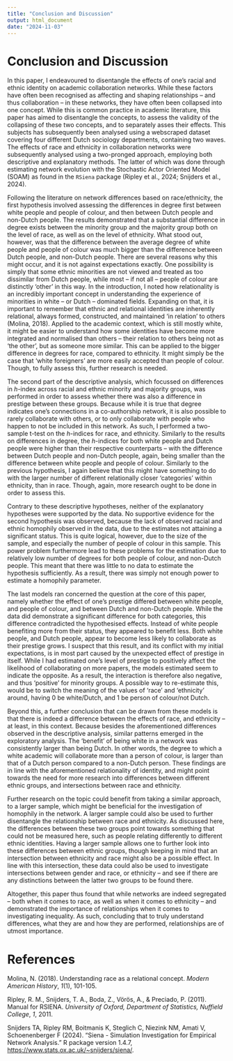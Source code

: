 ```yaml
---
title: "Conclusion and Discussion"
output: html_document
date: "2024-11-03"
---
```


# Conclusion and Discussion

In this paper, I endeavoured to disentangle the effects of one's racial and ethnic identity on academic collaboration networks. While these factors have often been recognised as affecting and shaping relationships -- and thus collaboration – in these networks, they have often been collapsed into one concept. While this is common practice in academic literature, this paper has aimed to disentangle the concepts, to assess the validity of the collapsing of these two concepts, and to separately asses their effects. This subjects has subsequently been analysed using a webscraped dataset covering four different Dutch sociology departments, containing two waves. The effects of race and ethnicity in collaboration networks were subsequently analysed using a two-pronged approach, employing both descriptive and explanatory methods. The latter of which was done through estimating network evolution with the Stochastic Actor Oriented Model (SOAM) as found in the `RSiena` package (Ripley et al., 2024; Snijders et al., 2024).

Following the literature on network differences based on race/ethnicity, the first hypothesis involved assessing the differences in degree first between white people and people of colour, and then between Dutch people and non-Dutch people. The results demonstrated that a substantial difference in degree exists between the minority group and the majority group both on the level of race, as well as on the level of ethnicity. What stood out, however, was that the difference between the average degree of white people and people of colour was much bigger than the difference between Dutch people, and non-Dutch people. There are several reasons why this might occur, and it is not against expectations exactly. One possibility is simply that some ethnic minorities are not viewed and treated as too dissimilar from Dutch people, while most – if not all – people of colour are distinctly 'other' in this way. In the introduction, I noted how relationality is an incredibly important concept in understanding the experience of minorities in white – or Dutch – dominated fields. Expanding on that, it is important to remember that ethnic and relational identities are inherently relational, always formed, constructed, and maintained 'in relation' to others (Molina, 2018). Applied to the academic context, which is still mostly white, it might be easier to understand how some identities have become more integrated and normalised than others – their relation to others being not as 'the other', but as someone more similar. This can be applied to the bigger difference in degrees for race, compared to ethnicity. It might simply be the case that 'white foreigners' are more easily accepted than people of colour. Though, to fully assess this, further research is needed.

The second part of the descriptive analysis, which focussed on differences in *h*-index across racial and ethnic minority and majority groups, was performed in order to assess whether there was also a difference in prestige between these groups. Because while it is true that degree indicates one's connections in a co-authorship network, it is also possible to rarely collaborate with others, or to only collaborate with people who happen to not be included in this network. As such, I performed a two-sample t-test on the *h*-indices for race, and ethnicity. Similarly to the results on differences in degree, the *h*-indices for both white people and Dutch people were higher than their respective counterparts – with the difference between Dutch people and non-Dutch people, again, being smaller than the difference between white people and people of colour. Similarly to the previous hypothesis, I again believe that this might have something to do with the larger number of different relationally closer 'categories' within ethnicity, than in race. Though, again, more research ought to be done in order to assess this.

Contrary to these descriptive hypotheses, neither of the explanatory hypotheses were supported by the data. No supportive evidence for the second hypothesis was observed, because the lack of observed racial and ethnic homophily observed in the data, due to the estimates not attaining a significant status. This is quite logical, however, due to the size of the sample, and especially the number of people of colour in this sample. This power problem furthermore lead to these problems for the estimation due to relatively low number of degrees for both people of colour, and non-Dutch people. This meant that there was little to no data to estimate the hypothesis sufficiently. As a result, there was simply not enough power to estimate a homophily parameter.

The last models ran concerned the question at the core of this paper, namely whether the effect of one's prestige differed between white people, and people of colour, and between Dutch and non-Dutch people. While the data did demonstrate a significant difference for both categories, this difference contradicted the hypothesised effects. Instead of white people benefiting more from their status, they appeared to benefit less. Both white people, and Dutch people, appear to become less likely to collaborate as their prestige grows. I suspect that this result, and its conflict with my initial expectations, is in most part caused by the unexpected effect of prestige in itself. While I had estimated one's level of prestige to positively affect the likelihood of collaborating on more papers, the models estimated seem to indicate the opposite. As a result, the interaction is therefore also negative, and thus 'positive' for minority groups. A possible way to re-estimate this, would be to switch the meaning of the values of 'race' and 'ethnicity' around, having 0 be white/Dutch, and 1 be person of colour/not Dutch.

Beyond this, a further conclusion that can be drawn from these models is that there is indeed a difference between the effects of race, and ethnicity – at least, in this context. Because besides the aforementioned differences observed in the descriptive analysis, similar patterns emerged in the exploratory analysis. The 'benefit' of being white in a network was consistently larger than being Dutch. In other words, the degree to which a white academic will collaborate more than a person of colour, is larger than that of a Dutch person compared to a non-Dutch person. These findings are in line with the aforementioned relationality of identity, and might point towards the need for more research into differences between different ethnic groups, and intersections between race and ethnicity.

Further research on the topic could benefit from taking a similar approach, to a larger sample, which might be beneficial for the investigation of homophily in the network. A larger sample could also be used to further disentangle the relationship between race and ethnicity. As discussed here, the differences between these two groups point towards something that could not be measured here, such as people relating differently to different ethnic identities. Having a larger sample allows one to further look into these differences between ethnic groups, though keeping in mind that an intersection between ethnicity and race might also be a possible effect. In line with this intersection, these data could also be used to investigate intersections between gender and race, or ethnicity – and see if there are any distinctions between the latter two groups to be found there.

Altogether, this paper thus found that while networks are indeed segregated – both when it comes to race, as well as when it comes to ethnicity – and demonstrated the importance of relationships when it comes to investigating inequality. As such, concluding that to truly understand differences, what they are and how they are performed, relationships are of utmost importance.

# References

Molina, N. (2018). Understanding race as a relational concept. *Modern American History*, *1*(1), 101-105.

Ripley, R. M., Snijders, T. A., Boda, Z., Vörös, A., & Preciado, P. (2011). Manual for RSIENA. *University of Oxford, Department of Statistics, Nuffield College*, *1*, 2011.

Snijders TA, Ripley RM, Boitmanis K, Steglich C, Niezink NM, Amati V, Schoenenberger F (2024). “Siena - Simulation Investigation for Empirical Network Analysis.” R package version 1.4.7, <https://www.stats.ox.ac.uk/~snijders/siena/>.
